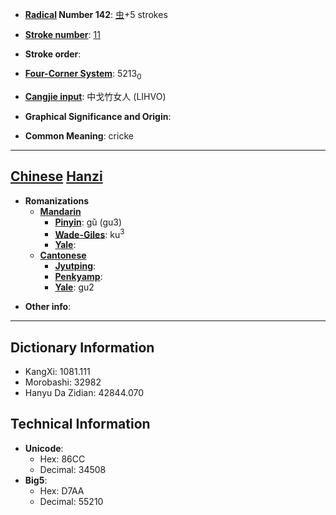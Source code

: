 * '''[[Wiktionary:Chinese radical index| Radical]] Number 142''': [[Wiktionary:Chinese radical index 虫|虫]]+5 strokes

* '''[[Wiktionary:Chinese total strokes index|Stroke number]]''': [[Wiktionary:Chinese total strokes index 11|11]]

* '''Stroke order''': 

* '''[[Wiktionary:Chinese four corner index|Four-Corner System]]''': 5213<sub>0</sub>

* '''[[Wiktionary:Chinese Cangjie index|Cangjie input]]''': 中戈竹女人 (LIHVO)

* '''Graphical Significance and Origin''': 

* '''Common Meaning''': cricke

----

== [[Chinese]] [[Hanzi]] ==

* '''Romanizations'''
** '''[[Mandarin]]'''
*** '''[[Pinyin]]''': gǔ (gu3)
*** '''[[Wade-Giles]]''': ku<sup>3</sup>
*** '''[[Yale]]''': 
** '''[[Cantonese]]'''
*** '''[[Jyutping]]''':
*** '''[[Penkyamp]]''': 
*** '''[[Yale]]''': gu2

* '''Other info''': 

----

== Dictionary Information ==

* KangXi: 1081.111
* Morobashi: 32982
* Hanyu Da Zidian: 42844.070

== Technical Information ==

* '''Unicode''':
** Hex: 86CC
** Decimal: 34508
* '''Big5''':
** Hex: D7AA
** Decimal: 55210